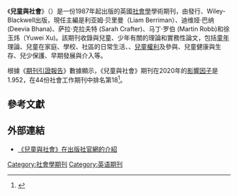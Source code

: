 {{Infobox journal
| italic title = force
| title = 兒童與社會<br>Children & Society
| cover = 
| editor =  
| discipline = [[社會工作|社會工作]]
| former_names = 
| abbreviation = Child. Soc.
| publisher = {{Link-en|英國國家兒童局|National Children's Bureau}}發行、Wiley-Blackwell出版
| country = 
| language= 英語
| frequency = 雙月刊
| history = 1987年－現在
| openaccess = 
| license = 
| impact = 1.952
| impact-year = 2020
| website = http://onlinelibrary.wiley.com/journal/10.1111/(ISSN)1099-0860
| link1 = http://onlinelibrary.wiley.com/journal/10.1111/(ISSN)1099-0860/currentissue
| link1-name = 線上閱讀
| link2 = http://onlinelibrary.wiley.com/journal/10.1111/(ISSN)1099-0860/issues
| link2-name = 線上閱讀
| JSTOR = 
| OCLC = 
| LCCN = 
| CODEN = 
| ISSN = 0951-0605
| eISSN = 1099-0860
}}
《'''兒童與社會'''》（''{{lang|en|Children & Society}}''）是一份1987年起出版的英國[[社會學|社會學]]學術期刊，由{{Link-en|英國國家兒童局|National Children's Bureau}}發行、Wiley-Blackwell出版，現任主編是利亚姆·贝里曼（Liam Berriman）、迪维娅·巴纳 (Deevia Bhana)、萨拉·克拉夫特 (Sarah Crafter)、马丁·罗伯 (Martin Robb)和徐玉炜（Yuwei Xu)。該期刊收錄與兒童、少年有關的理論和實務性論文，包括[[童年|童年]]理論、兒童在家庭、學校、社區的日常生活、{{Link-en|兒童文化|Children's culture}}、[[兒童權利|兒童權利]]及參與、兒童健康與生存、兒少保護、早期發展與介入等。

根據《[[期刊引證報告|期刊引證報告]]》數據顯示，《兒童與社會》期刊在2020年的[[影響因子|影響因子]]是1.952，在44份社會工作期刊中排名第18<ref name=WoS>{{cite book |year=2015 |chapter=Journals Ranked by Impact: Social Work |title=2014 Journal Citation Reports |publisher=[[湯森路透|Thomson Reuters]] |edition=Social Sciences |accessdate=2015-11-30 |series=Web of Science |language=en |postscript=.}}</ref>。

== 參考文獻 ==
{{reflist}}

== 外部連結 ==
* [http://onlinelibrary.wiley.com/journal/10.1111/%28ISSN%291099-0860 《兒童與社會》在出版社官網的介紹] {{Wayback|url=http://onlinelibrary.wiley.com/journal/10.1111/%28ISSN%291099-0860 |date=20180202172010 }} {{en}}

[[Category:社會學期刊|Category:社會學期刊]]
[[Category:英语期刊|Category:英语期刊]]